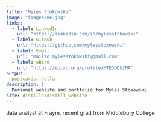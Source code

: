 ```yaml
---
title: "Myles Stokowski"
image: "images/me.jpg"
links:
  - label: LinkedIn
    url: "https://linkedin.com/in/mylesstokowski"
  - label: GitHub
    url: "https://github.com/mylesstokowski"
  - label: Email
    url: "mailto:mylesstokowski@gmail.com"
  - label: eBird
    url: "https://ebird.org/profile/MTE3ODk2MA"
output:
  postcards::jolla
description: |
  Personal website and portfolio for Myles Stokowski
site: distill::distill_website
---
```


data analyst at Fraym, recent grad from Middlebury College
